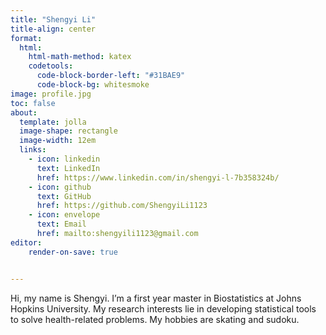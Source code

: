 ```yaml
---
title: "Shengyi Li"
title-align: center
format: 
  html:
    html-math-method: katex
    codetools:
      code-block-border-left: "#31BAE9"
      code-block-bg: whitesmoke
image: profile.jpg
toc: false
about: 
  template: jolla
  image-shape: rectangle
  image-width: 12em
  links:
    - icon: linkedin
      text: LinkedIn
      href: https://www.linkedin.com/in/shengyi-l-7b358324b/
    - icon: github
      text: GitHub
      href: https://github.com/ShengyiLi1123
    - icon: envelope
      text: Email
      href: mailto:shengyili1123@gmail.com
editor:
    render-on-save: true


---
```


Hi, my name is Shengyi. I'm a first year master in Biostatistics at Johns Hopkins University. My research interests lie in developing statistical tools to solve health-related problems. My hobbies are skating and sudoku.
